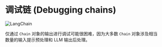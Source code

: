 # 调试链 (Debugging chains)

![LangChain](https://pica.zhimg.com/50/v2-56e8bbb52aa271012541c1fe1ceb11a2_r.gif 'LangChain中文网')


仅通过 `Chain` 对象的输出进行调试可能很困难，因为大多数 `Chain` 对象涉及相当数量的输入提示预处理和 LLM 输出后处理。


<Example/>


